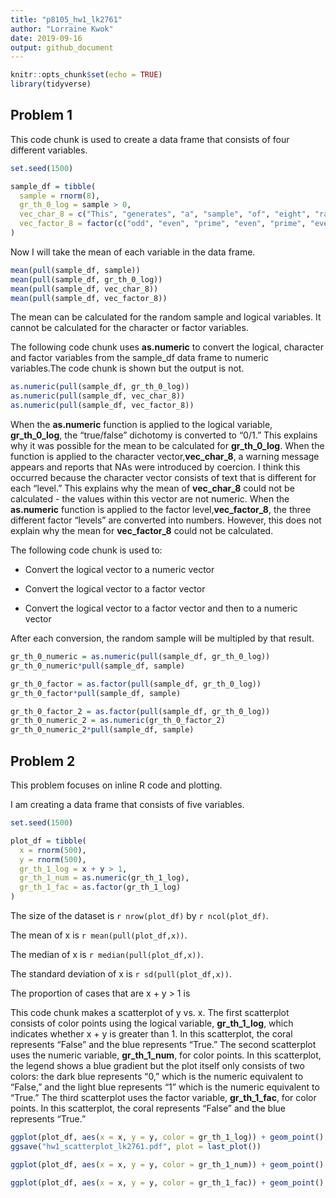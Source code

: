 ```yaml
---
title: "p8105_hw1_lk2761"
author: "Lorraine Kwok" 
date: 2019-09-16
output: github_document
---
```


```r
knitr::opts_chunk$set(echo = TRUE)
library(tidyverse)
```

## Problem 1

This code chunk is used to create a data frame that consists of four different variables.

```r
set.seed(1500)

sample_df = tibble(
  sample = rnorm(8),
  gr_th_0_log = sample > 0, 
  vec_char_8 = c("This", "generates", "a", "sample", "of", "eight", "random", "numbers"),
  vec_factor_8 = factor(c("odd", "even", "prime", "even", "prime", "even", "odd", "even"))
)
```

Now I will take the mean of each variable in the data frame. 

```r
mean(pull(sample_df, sample))
mean(pull(sample_df, gr_th_0_log)) 
mean(pull(sample_df, vec_char_8))
mean(pull(sample_df, vec_factor_8))
```

The mean can be calculated for the random sample and logical variables. It cannot be calculated for the character or factor variables. 

The following code chunk uses **as.numeric** to convert the logical, character and factor variables from the sample_df data frame to numeric variables.The code chunk is shown but the output is not.  

```r
as.numeric(pull(sample_df, gr_th_0_log))
as.numeric(pull(sample_df, vec_char_8))
as.numeric(pull(sample_df, vec_factor_8))
```

When the **as.numeric** function is applied to the logical variable, **gr_th_0_log**, the "true/false" dichotomy is converted to "0/1." This explains why it was possible for the mean to be calculated for **gr_th_0_log**. When the function is applied to the character vector,**vec_char_8**, a warning message appears and reports that NAs were introduced by coercion. I think this occurred because the character vector consists of text that is different for each "level." This explains why the mean of **vec_char_8** could not be calculated - the values within this vector are not numeric. When the **as.numeric** function is applied to the factor level,**vec_factor_8**, the three different factor "levels" are converted into numbers. However, this does not explain why the mean for **vec_factor_8** could not be calculated. 

The following code chunk is used to: 

  * Convert the logical vector to a numeric vector
  
  * Convert the logical vector to a factor vector
  
  * Convert the logical vector to a factor vector and then to a numeric vector

After each conversion, the random sample will be multipled by that result. 

```r
gr_th_0_numeric = as.numeric(pull(sample_df, gr_th_0_log))
gr_th_0_numeric*pull(sample_df, sample)

gr_th_0_factor = as.factor(pull(sample_df, gr_th_0_log))
gr_th_0_factor*pull(sample_df, sample)

gr_th_0_factor_2 = as.factor(pull(sample_df, gr_th_0_log))
gr_th_0_numeric_2 = as.numeric(gr_th_0_factor_2)
gr_th_0_numeric_2*pull(sample_df, sample)
```

## Problem 2

This problem focuses on inline R code and plotting. 

I am creating a data frame that consists of five variables. 

```r
set.seed(1500)

plot_df = tibble(
  x = rnorm(500),
  y = rnorm(500),
  gr_th_1_log = x + y > 1,
  gr_th_1_num = as.numeric(gr_th_1_log),
  gr_th_1_fac = as.factor(gr_th_1_log)
)
```

The size of the dataset is `r nrow(plot_df)` by `r ncol(plot_df)`.

The mean of x is `r mean(pull(plot_df,x))`.

The median of x is `r median(pull(plot_df,x))`.

The standard deviation of x is `r sd(pull(plot_df,x))`.

The proportion of cases that are x + y > 1 is 

This code chunk makes a scatterplot of y vs. x. The first scatterplot consists of color points using the logical variable, **gr_th_1_log**, which indicates whether x + y is greater than 1. In this scatterplot, the coral represents "False" and the blue represents "True." The second scatterplot uses the numeric variable, **gr_th_1_num**, for color points. In this scatterplot, the legend shows a blue gradient but the plot itself only consists of two colors: the dark blue represents "0," which is the numeric equivalent to "False," and the light blue represents "1" which is the numeric equivalent to "True." The third scatterplot uses the factor variable, **gr_th_1_fac**, for color points. In this scatterplot, the coral represents "False" and the blue represents "True." 

```r
ggplot(plot_df, aes(x = x, y = y, color = gr_th_1_log)) + geom_point()
ggsave("hw1_scatterplot_lk2761.pdf", plot = last_plot())

ggplot(plot_df, aes(x = x, y = y, color = gr_th_1_num)) + geom_point()

ggplot(plot_df, aes(x = x, y = y, color = gr_th_1_fac)) + geom_point()
```


